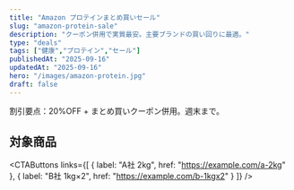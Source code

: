 ```yaml
---
title: "Amazon プロテインまとめ買いセール"
slug: "amazon-protein-sale"
description: "クーポン併用で実質最安。主要ブランドの買い回りに最適。"
type: "deals"
tags: ["健康","プロテイン","セール"]
publishedAt: "2025-09-16"
updatedAt: "2025-09-16"
hero: "/images/amazon-protein.jpg"
draft: false
---
```


<Lead>割引要点：20%OFF + まとめ買いクーポン併用。週末まで。</Lead>

## 対象商品
<CTAButtons links={[
  { label: "A社 2kg", href: "https://example.com/a-2kg" },
  { label: "B社 1kg×2", href: "https://example.com/b-1kgx2" }
]} />

